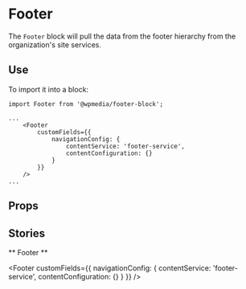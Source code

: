
<Meta title="Footer" component={Footer} />

# Footer

The `Footer` block will pull the data from the footer hierarchy from the organization's site services.

## Use

To import it into a block:

```
import Footer from '@wpmedia/footer-block';

...
    <Footer
        customFields={{
            navigationConfig: {
                contentService: 'footer-service',
                contentConfiguration: {}
            }
        }}
    />
...

```

## Props
<Props of={Footer} />

## Stories

<Story name="Basic" />

** Footer **
<Preview>
    <Story name="Footer">
        <footer>
            <Footer
                customFields={{
                    navigationConfig: {
                        contentService: 'footer-service',
                        contentConfiguration: {}
                    }
                }}
            />
        </footer>
    </Story>
</Preview>